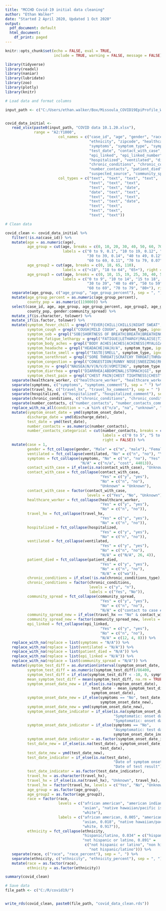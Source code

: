 ```yaml
---
title: "MCCHD Covid-19 initial data cleaning"
author: "Ethan Walker"
date: "Started 2 April 2020, Updated 1 Oct 2020"
output:
  pdf_document: default
  html_document:
    df_print: paged
---
```


```r
knitr::opts_chunk$set(echo = FALSE, eval = TRUE, 
                      include = TRUE, warning = FALSE, message = FALSE)
```

```r
library(tidyverse)
library(readxl)
library(naniar)
library(lubridate)
library(zoo)
library(plotly)
library(knitr)
```


```r
# Load data and format columns

input_path <- c("C:/Users/ethan.walker/Box/Missoula_COVID19EpiProfile_Working/")


covid_data_initial <- 
   read_xlsx(paste0(input_path, "COVID data 10.1.20.xlsx"), 
             range = "A2:Y1000", 
                        col_names = c("case_id", "age", "gender", "race", 
                                      "ethnicity", "zipcode", "healthcare_worker",
                                      "symptoms", "symptom_type", "symptom_onset_date",
                                      "test_date", "contact_with_case", "contact_case_number", 
                                      "epi_linked", "epi_linked_number", "travel_hx",
                                      "hospitalized", "ventilated", "discharge_date",
                                      "chronic_conditions", "chronic_conditions_type",
                                      "number_contacts", "patient_died", 
                                      "suspected_source", "community_spread"),
                        col_types = c("text", "text", "text", "text", 
                                      "text", "text", "text",
                                      "text", "text", "date",
                                      "date", "text", "text",
                                      "text", "text", "text",
                                      "text", "text", "date",
                                      "text", "text", 
                                      "text", "text",
                                      "text", "text"))
```


```r
# Clean data

covid_clean <- covid_data_initial %>% 
   filter(!is.na(case_id)) %>% 
   mutate(age = as.numeric(age),
          age_group = cut(age, breaks = c(0, 10, 20, 30, 40, 50, 60, 70, 80, 110),
                          labels = c("0 to 9, 0.1", "10 to 19, 0.12", "20 to 29, 0.19", 
                                     "30 to 39, 0.14", "40 to 49, 0.12", "50 to 59, 0.11", 
                                     "60 to 69, 0.11", "70 to 79, 0.07", "80+, 0.03"), right = FALSE),
          age_group2 = cut(age, breaks = c(0, 18, 65, 110),
                          labels = c("<18", "18 to 64", "65+"), right = FALSE),
          age_group3 = cut(age, breaks = c(0, 10, 15, 19, 25, 30, 40, 50, 60, 70, 80, 110),
                          labels = c("0 to 9", "10 to 14", "15 to 18", "19 to 24", "25 to 29", 
                                     "30 to 39", "40 to 49", "50 to 59", 
                                     "60 to 69", "70 to 79", "80+"), right = FALSE)) %>% 
   separate(age_group, c("age_group", "age_group_percent"), sep = ", ") %>% 
   mutate(age_group_percent = as.numeric(age_group_percent),
          county_pop = as.numeric(119000)) %>% 
   select(case_id, age, age_group, age_group_percent, age_group2, age_group3,
          county_pop, gender:community_spread) %>% 
   mutate_if(is.character, tolower) %>% 
   mutate_if(is.factor, tolower) %>% 
   mutate(symptom_fever_chill = grepl("FEVER|CHILL|CHILLS|NIGHT SWEAT", symptom_type, ignore.case = TRUE),
          symptom_cough = grepl("COUGH|MILD COUGH", symptom_type, ignore.case = TRUE),
          symptom_sob = grepl("SOB|SHORTNESS OF BREATH|BREATH|BREATHING|WINDED", symptom_type, ignore.case = TRUE),
          symptom_fatigue_lethargy = grepl("FATIGUE|LETHARGY|MALAISE|TIRED", symptom_type, ignore.case = TRUE),
          symptom_body_aches = grepl("BODY ACHES|ACHES|ACHINESS|MYALGIA|ACHE|MUSCLE ACHE", symptom_type, ignore.case = TRUE),
          symptom_headache = grepl("HEADACHE|HA|H/A", symptom_type, ignore.case = TRUE),
          symptom_taste_smell = grepl("TASTE|SMELL", symptom_type, ignore.case = TRUE),
          symptom_sorethroat = grepl("SORE THROAT|SCRATCHY THROAT|THROAT", symptom_type, ignore.case = TRUE),
          symptom_congestion = grepl("CONGESTION|RUNNY NOSE|SNEEZING|RHINORRHEA|SINUS|NOSE", symptom_type, ignore.case = TRUE),
          symptom_nv = grepl("NAUSEA|N/V|N/V/D|VOMITING", symptom_type, ignore.case = TRUE),
          symptom_diarrhea = grepl("DIARRHEA|ABDOMINAL|STOMACH|GI", symptom_type, ignore.case = TRUE),
          symptom_chest_pain = grepl("CHEST PAIN|CHEST TIGHTNESS|CHEST", symptom_type, ignore.case = TRUE)) %>% 
   separate(healthcare_worker, c("healthcare_worker", "healthcare_worker_comment"), sep = " ") %>% 
   separate(symptoms, c("symptoms", "symptoms_comment"), sep = " ") %>% 
   separate(travel_hx, c("travel_hx", "travel_hx_comment"), sep = " ") %>% 
   separate(hospitalized, c("hospitalized", "hospitalized_comment"), sep = " ") %>% 
   separate(chronic_conditions, c("chronic_conditions", "chronic_conditions_comment"), sep = "- ") %>% 
   separate(number_contacts, c("number_contacts", "number_contacts_comment"), sep = " ") %>% 
   replace_with_na_all(condition = ~.x %in% c("n/a", "na", "unknown", "unkown")) %>% 
   mutate(symptom_onset_date = ymd(symptom_onset_date),
          discharge_date = ymd(discharge_date),
          test_date = ymd(test_date),
          number_contacts = as.numeric(number_contacts),
          number_contacts_categorical = cut(number_contacts, breaks = c(0, 5, 10, 50),
                                            labels = c("0 to 5", "5 to 10", "10+"),
                                            right = FALSE)) %>% 
   mutate(case = 1,
          gender = fct_collapse(gender, "Male" = c("m", "male"), "Female" = c("f", "female")),
          ventilated = fct_collapse(ventilated, "No" = c("n", "no"), "Yes" = c("y", "yes")),
          symptoms = fct_collapse(symptoms, "No" = c("n", "no"), "Yes" = c("y", "yes"),
                                  "N/A" = c("n/a", "cost", 44013)),
          contact_with_case = if_else(is.na(contact_with_case), "Unknown", contact_with_case),
          contact_with_case = fct_collapse(contact_with_case,
                                           "Yes" = c("y", "yes"),
                                           "No" = c("n", "no"),
                                           "Unknown" = "Unknown"),
          contact_with_case = factor(contact_with_case,
                                     levels = c("Yes", "No", "Unknown")),
          healthcare_worker = fct_collapse(healthcare_worker,
                                           "Yes" = c("y", "yes"),
                                           "No" = c("n", "no")),
          travel_hx = fct_collapse(travel_hx,
                                           "Yes" = c("y", "yes"),
                                           "No" = c("n", "no")),
          hospitalized = fct_collapse(hospitalized,
                                           "Yes" = c("y", "yes"),
                                           "No" = c("n", "no")),
          ventilated = fct_collapse(ventilated,
                                           "Yes" = c("y", "yes"),
                                           "No" = c("n", "no"),
                                           "N/A" = c("N/A", 26, 4)),
          patient_died = fct_collapse(patient_died,
                                           "Yes" = c("y", "yes"),
                                           "No" = c("n", "no"),
                                           "N/A" = c("wa")),
          chronic_conditions = if_else(!is.na(chronic_conditions_type), "y", "n"),
          chronic_conditions = factor(chronic_conditions, 
                                      levels = c("y", "n"),
                                      labels = c("Yes", "No")),
          community_spread = fct_collapse(community_spread,
                                           "Yes" = c("y", "yes"),
                                           "No" = c("n", "no"),
                                           "N/A" = c("contact to case #44")),
          community_spread_new = if_else(travel_hx == "No" & contact_with_case == "No", "Yes", "No"),
          community_spread_new = factor(community_spread_new, levels = c("Yes", "No")),
          epi_linked = fct_collapse(epi_linked,
                                           "Yes" = c("y", "yes"),
                                           "No" = c("n", "no"),
                                           "N/A" = c(12, 4, 8))) %>% 
   replace_with_na(replace = list(symptoms = "N/A")) %>% 
   replace_with_na(replace = list(ventilated = "N/A")) %>% 
   replace_with_na(replace = list(patient_died = "N/A")) %>%
   replace_with_na(replace = list(epi_linked = "N/A")) %>%
   replace_with_na(replace = list(community_spread = "N/A")) %>%
   mutate(symptom_test_diff = as.duration(interval(symptom_onset_date, test_date)),
          symptom_test_diff = as.numeric(symptom_test_diff)/86400,
          symptom_test_diff = if_else(symptom_test_diff < -10, 0, symptom_test_diff),
          mean_symptom_test_diff = mean(symptom_test_diff, na.rm = TRUE),
          symptom_onset_date_new = if_else(is.na(symptom_onset_date), 
                                       test_date - mean_symptom_test_diff,
                                       symptom_onset_date),
          symptom_onset_date_new = if_else(symptoms == "No", test_date,
                                           symptom_onset_date_new),
          symptom_onset_date_new = ymd(symptom_onset_date_new),
          symptom_onset_date_indicator = if_else(is.na(symptom_onset_date),
                                                 "Symptomatic: onset date estimated by test date",
                                                 "Symptomatic: onset date by self-report"),
          symptom_onset_date_indicator = if_else(symptoms == "No",
                                                 "Asymptomatic: test date",
                                                 symptom_onset_date_indicator),
          symptom_onset_date_indicator = as.factor(symptom_onset_date_indicator),
          test_date_new = if_else(is.na(test_date), symptom_onset_date,
                                           test_date),
          test_date_new = ymd(test_date_new),
          test_date_indicator = if_else(is.na(test_date),
                                                 "Date of symptom onset",
                                                 "Date of test result"),
          test_date_indicator = as.factor(test_date_indicator),
          travel_hx = as.character(travel_hx),
          travel_hx = if_else(is.na(travel_hx), "Unknown", travel_hx),
          travel_hx = factor(travel_hx, levels = c("Yes", "No", "Unknown")),
          age_group = as.factor(age_group),
          age_group2 = as.factor(age_group2),
          race = factor(race,
                        levels = c("african american", "american indian or alaskan native",
                                   "asian", "native hawaiian/pacific islander", "other",
                                   "white"),
                        labels = c("african american, 0.005", "american indian or alaskan native, 0.027",
                                   "asian, 0.018", "native hawaiian/pacific islander, 0.001", "other, 0.031",
                                   "white, 0.917")),
          ethnicity = fct_collapse(ethnicity,
                                   "hispanic/latino, 0.034" = c("hispanic/latino"),
                                   "not hispanic or latino, 0.891" = 
                                    c("not hispanic or latino", "non hispanic",
                                      "not hispanic/latino"))) %>% 
   separate(race, c("race", "race_percent"), sep = ", ") %>% 
   separate(ethnicity, c("ethnicity", "ethnicity_percent"), sep = ", ") %>% 
   mutate(race = as.factor(race),
          ethnicity = as.factor(ethnicity))

summary(covid_clean)
```

```r
# Save data
file_path <- c("C:/R/covid19/")


write_rds(covid_clean, paste0(file_path, "covid_data_clean.rds"))
```

